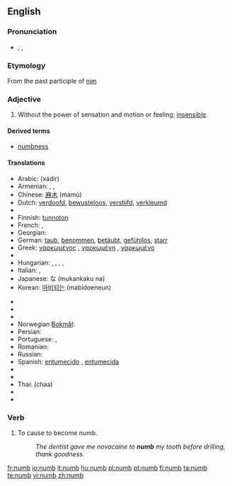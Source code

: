 ==English==

===Pronunciation===
* {{enPR|nŭm}}, {{IPA|/nʌm/}}, {{SAMPA|/nVm/}}
*: {{rhymes|ʌm}}

===Etymology===
From the past participle of [[nim]]

===Adjective===
{{en-adj|number|numbest}}

# Without the power of sensation and motion or feeling; [[insensible]].

====Derived terms====
* [[numbness]]

====Translations====
{{trans-top|without the power of sensation}}
* Arabic: {{Arab|[[خدر]]}} (xádir)
* Armenian: {{t|hy|թմրած|tr=t'mraç|sc=Armn|xs=Armenian}}, {{t|hy|անզգա|tr=anzga|sc=Armn|xs=Armenian}}, {{t|hy|ընդարմացած|tr=ëndarmac'aç|sc=Armn|xs=Armenian}}
* Chinese: [[麻木]] (mámù)
* Dutch: [[verdoofd]], [[bewusteloos]], [[verstijfd]], [[verkleumd]]
* {{trreq|Esperanto}}
* Finnish: [[tunnoton]]
* French: {{t+|fr|engourdi|m}}, {{t+|fr|engourdie|f}}
* Georgian: {{t|ka|გაშეშებული|tr=gašešebuli|xs=Georgian}} {{t|ka|გაფიჩხებული|tr=gap‘ičxebuli|xs=Georgian}}
* German: [[taub]], [[benommen]], [[betäubt]], [[gefühllos]], [[starr]]
* Greek: [[ναρκωμένος]] {{m}}, [[ναρκωμένη]] {{f}}, [[ναρκωμένο]] {{n}}
* {{trreq|Hebrew}}
* Hungarian: {{t|hu|dermedt}}, {{t+|hu|zsibbadt}}, {{t|hu|meggémberedett}}, {{t|hu|kábult}}, {{t|hu|eltompult}}
* Italian: {{t-|it|intorpidito|m}}, {{t-|it|intorpidita|f}}
* Japanese: {{Jpan|[[無感覚]]}}な (mukankaku na)
* Korean: [[마비되는]] (mabidoeneun)
{{trans-mid}}
* {{trreq|Latin}}
* {{trreq|Latvian}}
* {{trreq|Lithuanian}}
* Norwegian [[Bokmål]]: {{t-|no|nummen}}
* Persian: {{t|fa|بیحس|sc=fa-Arab}}
* Portuguese: {{t-|pt|entorpecido|m}}, {{t-|pt|entorpecido|f|alt=entorpecida}}
* Romanian: {{t-|ro|amorţit}}
* Russian: {{t|ru|онемелый|tr=onemélyj|sc=Cyrl}}
* Spanish: [[entumecido]] {{m}}, [[entumecida]] {{f}}
* {{trreq|Swahili}}
* {{trreq|Swedish}}
* Thai: {{Thai|[[ชา]]}} (chaa)
* {{trreq|Turkish}}
* {{trreq|Vietnamese}}
{{trans-bottom}}

===Verb===
{{en-verb}}

# To cause to become numb.
#: ''The dentist gave me novacaine to '''numb''' my tooth before drilling, thank goodness.''

[[fr:numb]]
[[io:numb]]
[[it:numb]]
[[hu:numb]]
[[pl:numb]]
[[pt:numb]]
[[fi:numb]]
[[ta:numb]]
[[te:numb]]
[[vi:numb]]
[[zh:numb]]